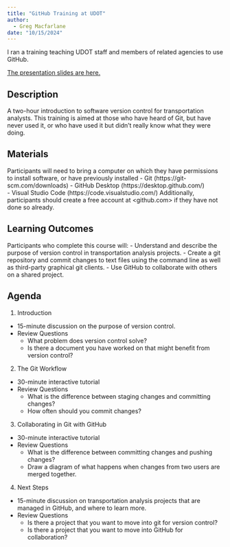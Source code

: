 ```yaml
---
title: "GitHub Training at UDOT"
author: 
  - Greg Macfarlane
date: "10/15/2024"
---
```


I ran a training teaching UDOT staff and members of related agencies to use GitHub.

::: {.callout-tip}
[The presentation slides are here.](/presentations/udot-gittraining/presentation.html)
:::

## Description
A two-hour introduction to software version control for transportation analysts. This training is aimed at those who have heard of Git, but have never used it, or who have used it but didn’t really know what they were doing.

## Materials
Participants will need to bring a computer on which they have permissions to install software, or have previously installed
  - Git (https://git-scm.com/downloads)
  - GitHub Desktop (https://desktop.github.com/)   
  - Visual Studio Code (https://code.visualstudio.com/)
Additionally, participants should create a free account at <github.com> if they have not done so already.

## Learning Outcomes
Participants who complete this course will:
  - Understand and describe the purpose of version control in transportation analysis projects.
  - Create a git repository and commit changes to text files using the command line as well as third-party graphical git clients.
  - Use GitHub to collaborate with others on a shared project.

## Agenda
1. Introduction
  * 15-minute discussion on the purpose of version control.
  * Review Questions
    - What problem does version control solve?
    - Is there a document you have worked on that might benefit from version control?
2. The Git Workflow
  * 30-minute interactive tutorial
  * Review Questions
    - What is the difference between staging changes and committing changes?
    - How often should you commit changes?
3. Collaborating in Git with GitHub
  * 30-minute interactive tutorial
  * Review Questions
    - What is the difference between committing changes and pushing changes?
    - Draw a diagram of what happens when changes from two users are merged together.
4. Next Steps
  * 15-minute discussion on transportation analysis projects that are managed in GitHub, and where to learn more.
  * Review Questions
    - Is there a project that you want to move into git for version control?
    - Is there a project that you want to move into GitHub for collaboration?
